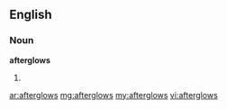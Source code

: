 ==English==
===Noun===
'''afterglows'''
#{{plural of|[[afterglow]]}}

[[ar:afterglows]]
[[mg:afterglows]]
[[my:afterglows]]
[[vi:afterglows]]